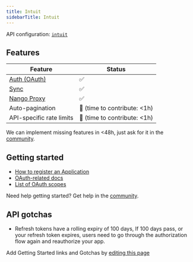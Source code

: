 ```yaml
---
title: Intuit
sidebarTitle: Intuit
---
```


API configuration: [`intuit`](https://nango.dev/providers.yaml)

## Features

| Feature                                                                          | Status                          |
| -------------------------------------------------------------------------------- | ------------------------------- |
| [Auth (OAuth)](/guides/oauth)                                                      | ✅                              |
| [Sync](/guides/sync)                                                              | ✅                              |
| [Nango Proxy](/guides/proxy)                          | ✅   |
| Auto-pagination                     | 🚫 (time to contribute: &lt;1h) |
| API-specific rate limits | 🚫 (time to contribute: &lt;1h) |

<Tip>We can implement missing features in &lt;48h, just ask for it in the [community](https://nango.dev/slack).</Tip>
## Getting started

-   [How to register an Application](https://developer.intuit.com/app/developer/qbo/docs/develop/authentication-and-authorization/oauth-2.0#create-an-app)
-   [OAuth-related docs](https://developer.intuit.com/app/developer/qbo/docs/develop/authentication-and-authorization/oauth-2.0)
-   [List of OAuth scopes](https://developer.intuit.com/app/developer/qbo/docs/learn/scopes)

<Tip>Need help getting started? Get help in the [community](https://nango.dev/slack).</Tip>

## API gotchas

-   Refresh tokens have a rolling expiry of 100 days, If 100 days pass, or your refresh token expires, users need to go through the authorization flow again and reauthorize your app.

<Note>Add Getting Started links and Gotchas by [editing this page](https://github.com/nangohq/nango/tree/master/docs-v2/integrations/all/intuit.mdx)</Note>
